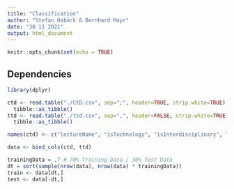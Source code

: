 ```yaml
---
title: "Classification"
author: "Stefan Haböck & Bernhard Mayr"
date: "30 11 2021"
output: html_document
---
```


```r
knitr::opts_chunk$set(echo = TRUE)
```

## Dependencies
```r
library(dplyr)
```

```r
ctd <- read.table("./CtD.csv", sep=";", header=TRUE, strip.white=TRUE) %>%
  tibble::as_tibble()
ttd <- read.table("./ttd.csv", sep=",", header=FALSE, strip.white=TRUE) %>%
  tibble::as_tibble()

names(ctd) <- c("lectureName", "isTechnology", "isInterdisciplinary", "isMedia", "isBiology")

data <- bind_cols(ctd, ttd)
```

```r
trainingData = .7 # 70% Training Data / 30% Test Data
dt = sort(sample(nrow(data), nrow(data) * trainingData))
train <- data[dt,]
test <- data[-dt,]
```